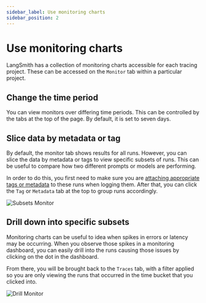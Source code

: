 ```yaml
---
sidebar_label: Use monitoring charts
sidebar_position: 2
---
```


# Use monitoring charts

LangSmith has a collection of monitoring charts accessible for each tracing project. These can be accessed on the `Monitor` tab within a particular project.

## Change the time period

You can view monitors over differing time periods. This can be controlled by the tabs at the top of the page. By default, it is set to seven days.

## Slice data by metadata or tag

By default, the monitor tab shows results for all runs. However, you can slice the data by metadata or tags to view specific subsets of runs.
This can be useful to compare how two different prompts or models are performing.

In order to do this, you first need to make sure you are [attaching appropriate tags or metadata](../tracing/add_metadata_tags) to these runs when logging them.
After that, you can click the `Tag` or `Metadata` tab at the top to group runs accordingly.

![Subsets Monitor](../static/subsets_monitor.png)

## Drill down into specific subsets

Monitoring charts can be useful to idea when spikes in errors or latency may be occurring. When you observe those spikes in a monitoring dashboard, you can easily drill into the runs causing those issues by clicking on the dot in the dashboard.

From there, you will be brought back to the `Traces` tab, with a filter applied so you are only viewing the runs that occurred in the time bucket that you clicked into.

![Drill Monitor](../static/drill_monitor.png)
